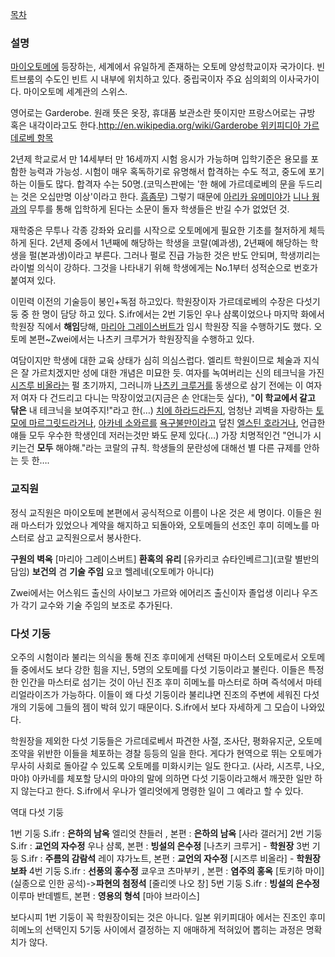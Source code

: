 [[목차]]

=== 설명 ===

[[마이오토메]]에 등장하는, 세계에서 유일하게 존재하는 오토메 양성학교이자 국가이다. 빈트브룸의 수도인 빈트 시 내부에 위치하고 있다. 중립국이자 주요 심의회의 이사국가이다. 마이오토메 세계관의 스위스.

영어로는 Garderobe. 원래 뜻은 옷장, 휴대품 보관소란 뜻이지만 프랑스어로는 규방 혹은 내각이라고도 한다.[[http://en.wikipedia.org/wiki/Garderobe 위키피디아 가르데로베 항목]]

2년제 학교로서 만 14세부터 만 16세까지 시험 응시가 가능하며 입학기준은 용모를 포함한 능력과 가능성. 시험이 매우 혹독하기로 유명해서 합격하는 수도 적고, 중도에 포기하는 이들도 많다. 합격자 수는 50명.(코믹스판에는 '한 해에 가르데로베의 문을 두드리는 것은 오십만명 이상'이라고 한다. [[흠좀무]])
그렇기 때문에 [[아리카 유메미야]]가 [[니나 웡]]과의 무투를 통해 입학하게 된다는 소문이 돌자 학생들은 반길 수가 없었던 것.

재학중은 무투나 각종 강좌와 요리를 시작으로 오토메에게 필요한 기초를 철저하게 체득하게 된다. 2년제 중에서 1년째에 해당하는 학생을 코랄(예과생), 2년째에 해당하는 학생을 펄(본과생)이라고 부른다. 그러나 펄로 진급 가능한 것은 반도 안되며, 학생끼리는 라이벌 의식이 강하다. 그것을 나타내기 위해 학생에게는 No.1부터 성적순으로 번호가 붙여져 있다.

이민력 이전의 기술등이 봉인+독점 하고있다. 학원장이자 가르데로베의 수장은 다섯기둥 중 한 명이 담당 하고 있다. S.ifr에서는 2번 기둥인 우나 샴록이었으나 마지막 화에서 학원장 직에서 '''해임'''당해, [[마리아 그레이스버트]]가 임시 학원장 직을 수행하기도 했다. 오토메 본편~Zwei에서는 나츠키 크루거가 학원장직을 수행하고 있다.

여담이지만 학생에 대한 교육 상태가 심히 의심스럽다. 엘리트 학원이므로 체술과 지식은 잘 가르치겠지만 성에 대한 개념은 미묘한 듯. 여자를 녹여버리는 신의 테크닉을 가진 [[시즈루 비올라]]는 펄 초기까지, 그러니까 [[나츠키 크루거]]를 동생으로 삼기 전에는 이 여자 저 여자 다 건드리고 다니는 막장이었고(지금은 손 안대는듯 싶다), "'''이 학교에서 갈고 닦은''' 내 테크닉을 보여주지!"라고 한(…) [[치에 하라드]]라든지, 엄청난 괴벽을 자랑하는 [[토모에 마르그릿드]]라거나, [[아카네 소와르]]를 [[욕구불만]]이라고 덮친 [[엘스틴 호]]라거나, 언급한 얘들 모두 우수한 학생인데 저러는것만 봐도 문제 있다(…) 가장 치명적인건 "언니가 시키는건 '''모두''' 해야해."라는 코랄의 규칙. 학생들의 문란성에 대해선 별 다른 규제를 안하는 듯 한…. 


=== 교직원 ===

정식 교직원은 마이오토메 본편에서 공식적으로 이름이 나온 것은 세 명이다. 이들은 원래 마스터가 있었으나 계약을 해지하고 되돌아와, 오토메들의 선조인 후미 히메노를 마스터로 삼고 교직원으로서 봉사한다.

'''구원의 벽옥''' [마리아 그레이스버트]
'''환혹의 유리''' [유카리코 슈타인베르그](코랄 별반의 담임)
'''보건의''' 겸 '''기술 주임''' 요코 헬레네(오토메가 아니다)

Zwei에서는 어스워드 출신의 사이보그 가르와 에어리즈 출신이자 졸업생 이리나 우즈가 각기 교수와 기술 주임의 보조로 추가된다.

=== 다섯 기둥 ===

오주의 시험이라 불리는 의식을 통해 진조 후미에게 선택된 마이스터 오토메로서 오토메들 중에서도 보다 강한 힘을 지닌, 5명의 오토메를 다섯 기둥이라고 불린다. 이들은 특정한 인간을 마스터로 섬기는 것이 아닌 진조 후미 히메노를 마스터로 하며 즉석에서 마테리얼라이즈가 가능하다.
이들이 왜 다섯 기둥이라 불리냐면 진조의 주변에 세워진 다섯개의 기둥에 그들의 젬이 박혀 있기 때문이다. S.ifr에서 보다 자세하게 그 모습이 나와있다.

학원장을 제외한 다섯 기둥들은 가르데로베서 파견한 사절, 조사단, 평화유지군, 오토메 조약을 위반한 이들을 체포하는 경찰 등등의 일을 한다. 게다가 현역으로 뛰는 오토메가 무사히 사회로 돌아갈 수 있도록 오토메를 미화시키는 일도 한다고. (사라, 시즈루, 나오, 마야) 아카네를 체포할 당시의 마야의 말에 의하면 다섯 기둥이라고해서 깨끗한 일만 하지 않는다고 한다. S.ifr에서 우나가 엘리엇에게 명령한 일이 그 예라고 할 수 있다. 

역대 다섯 기둥

1번 기둥 S.ifr : '''은하의 남옥''' 엘리엇 챤들러 , 본편 : '''은하의 남옥''' [사라 갤러거]
2번 기둥 S.ifr : '''교언의 자수정''' 우나 샴록, 본편 : '''빙설의 은수정''' [나츠키 크루거] - '''학원장'''
3번 기둥 S.ifr : '''주름의 감람석''' 레이 쟈가노트, 본편 : '''교언의 자수정''' [시즈루 비올라] - '''학원장 보좌'''
4번 기둥 S.ifr : '''선풍의 홍수정''' 쿄우코 츠마부키 , 본편 : '''염주의 홍옥''' [토키하 마이](실종으로 인한 공석)->'''파현의 첨정석''' [줄리엣 나오 창]
5번 기둥 S.ifr : '''빙설의 은수정''' 이루마 반데벨트, 본편 : '''영용의 형석''' [마야 브라이스]

보다시피 1번 기둥이 꼭 학원장이되는 것은 아니다. 일본 위키피대아 에서는 진조인 후미 히메노의 선택인지 5기둥 사이에서 결정하는 지 애매하게 적혀있어 뽑히는 과정은 명확치가 않다.
